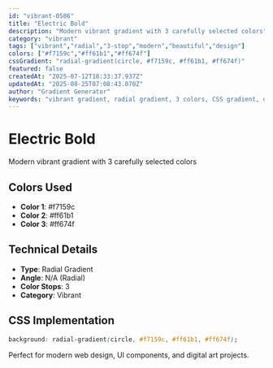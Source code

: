 ```yaml
---
id: "vibrant-0586"
title: "Electric Bold"
description: "Modern vibrant gradient with 3 carefully selected colors"
category: "vibrant"
tags: ["vibrant","radial","3-stop","modern","beautiful","design"]
colors: ["#f7159c","#ff61b1","#ff674f"]
cssGradient: "radial-gradient(circle, #f7159c, #ff61b1, #ff674f)"
featured: false
createdAt: "2025-07-12T18:33:37.937Z"
updatedAt: "2025-08-25T07:08:43.070Z"
author: "Gradient Generator"
keywords: "vibrant gradient, radial gradient, 3 colors, CSS gradient, design, #f7159c, #ff61b1, #ff674f"
---
```


# Electric Bold

Modern vibrant gradient with 3 carefully selected colors

## Colors Used
- **Color 1**: #f7159c
- **Color 2**: #ff61b1
- **Color 3**: #ff674f

## Technical Details
- **Type**: Radial Gradient
- **Angle**: N/A (Radial)
- **Color Stops**: 3
- **Category**: Vibrant

## CSS Implementation
```css
background: radial-gradient(circle, #f7159c, #ff61b1, #ff674f);
```

Perfect for modern web design, UI components, and digital art projects.
